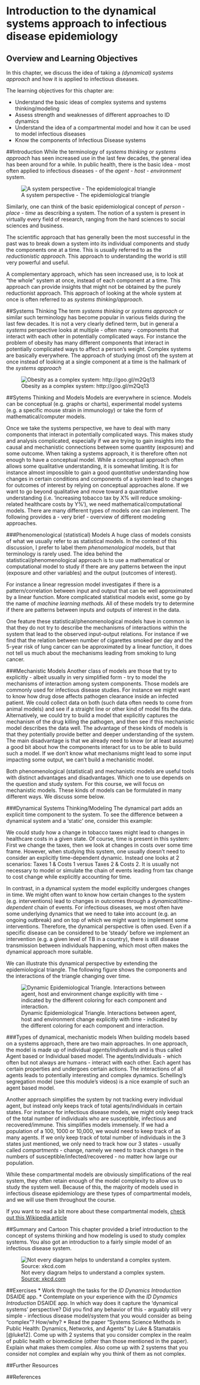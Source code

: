 # Introduction to the dynamical systems approach to infectious disease epidemiology 


## Overview and Learning Objectives
In this chapter, we discuss the idea of taking a _(dynamical) systems approach_ and how it is applied to infectious diseases.

The learning objectives for this chapter are:

* Understand the basic ideas of complex systems and systems thinking/modeling
* Assess strength and weaknesses of different approaches to ID dynamics
* Understand the idea of a compartmental model and how it can be used to model infectious diseases
* Know the components of Infectious Disease systems


##Introduction 
While the terminology of _systems thinking_ or _systems approach_ has seen increased use in the last few decades, the general idea has been around for a while. In public health, there is the basic idea - most often applied to infectious diseases - of the *agent - host - environment* system. 

![A system perspective - The epidemiological triangle](./images/epi-triangle.png)

Similarly, one can think of the basic epidemiological concept of *person - place - time* as describing a system. The notion of a system is present in virtually every field of research, ranging from the hard sciences to social sciences and business. 

The scientific approach that has generally been the most successful in the past was to break down a system into its individual components and study the components one at a time. This is usually referred to as the *reductionistic approach*. This approach to understanding the world is still very powerful and useful. 

A complementary approach, which has seen increased use, is to look at "the whole" system at once, instead of each component at a time. This approach can provide insights that might not be obtained by the purely reductionist approach. This approach of looking at the whole system at once is often referred to as _systems thinking/approach_.




##Systems Thinking
The term _systems thinking_ or _systems approach_ or similar such terminology has become popular in various fields during the last few decades. It is not a very clearly defined term, but in general a _systems_ perspective looks at multiple - often many - components that interact with each other in potentially complicated ways. For instance the problem of obesity has many different components that interact in potentially complicated ways to affect a person's weight. Complex systems are basically everywhere. The approach of studying (most of) the system at once instead of looking at a single component at a time is the hallmark of the _systems approach_

![Obesity as a complex system: http://goo.gl/m2Qq13](./images/complexsystem.png)


##Sytems Thinking and Models
Models are everywhere in science. Models can be conceptual (e.g. graphs or charts), experimental model systems (e.g. a specific mouse strain in immunology) or take the form of mathematical/computer models. 

Once we take the systems perspective, we have to deal with many components that interact in potentially complicated ways. This makes study and analysis complicated, especially if we are trying to gain insights into the causal and mechanistic connections between some quantity (exposure) and some outcome. When taking a systems approach, it is therefore often not enough to have a conceptual model. While a conceptual approach often allows some qualitative understanding, it is somewhat limiting. It is for instance almost impossible to gain a good *quantitative* understanding how changes in certain conditions and components of a system lead to changes for outcomes of interest by relying on conceptual approaches alone. If we want to go beyond qualitative and move toward a quantitative understanding (i.e. 'increasing tobacco tax by X% will reduce smoking-related healthcare costs by Y%'), we need mathematical/computational models. There are many different types of models one can implement. The following provides a - very brief - overview of different modeling approaches.



###Phenomenological (statistical) Models
A huge class of models consists of what we usually refer to as statistical models. In the context of this discussion, I prefer to label them _phenomenological_ models, but that terminology is rarely used. The idea behind the statistical/phenomenological approach is to use a mathematical or computational model to study if there are any patterns between the input (exposure and other variables) and the output (outcomes of interest). 

For instance a linear regression model investigates if there is a pattern/correlation between input and output that can be well approximated by a linear function. More complicated statistical models exist, some go by the name of _machine learning methods_. All of these models try to determine if there are patterns between inputs and outputs of interest in the data. 

One feature these statistical/phenomenological models have in common is that they do not try to describe the mechanisms of interactions within the system that lead to the observed input-output relations. For instance if we find that the relation between number of cigarettes smoked per day and the 5-year risk of lung cancer can be approximated by a linear function, it does not tell us much about the mechanisms leading from smoking to lung cancer. 


###Mechanistic Models
Another class of models are those that try to explicitly - albeit usually in very simplified form - try to model the mechanisms of interaction among system components. Those models are commonly used for infectious disease studies. For instance we might want to know how drug dose affects pathogen clearance inside an infected patient. We could collect data on both (such data often needs to come from animal models) and see if a straight line or other kind of model fits the data. Alternatively, we could try to build a model that explicitly captures the mechanism of the drug killing the pathogen, and then see if this mechanistic model describes the data well. The advantage of these kinds of models is that they potentially provide better and deeper understanding of the system. The main disadvantage is that we already need to know (or at least assume) a good bit about how the components interact for us to be able to build such a model. If we don't know what mechanisms might lead to some input impacting some output, we can't build a mechanistic model.

Both phenomenological (statistical) and mechanistic models are useful tools with distinct advantages and disadvantages. Which one to use depends on the question and study system. For this course, we will focus on mechanistic models. These kinds of models can be formulated in many different ways. We discuss some below.


###Dynamical Systems Thinking/Modeling
The dynamical part adds an explicit time component to the system. To see the difference between a dynamical system and a 'static' one, consider this example:

We could study how a change in tobacco taxes might lead to changes in healthcare costs in a given state. Of course, time is present in this system: First we change the taxes, then we look at changes in costs over some time frame. However, when studying this system, one usually doesn't need to consider an explicitly time-dependent dynamic. Instead one looks at 2 scenarios: Taxes 1 & Costs 1 versus Taxes 2 & Costs 2. It is usually not necessary to model or simulate the chain of events leading from tax change to cost change while explicitly accounting for time.

In contrast, in a dynamical system the model explicitly undergoes changes in time. We might often want to know how certain changes to the system (e.g. interventions) lead to changes in outcomes through a *dynamical/time-dependent* chain of events. For infectious diseases, we most often have some underlying dynamics that we need to take into account (e.g. an ongoing outbreak) and on top of which we might want to implement some interventions. Therefore, the dynamical perspective is often used. Even if a specific disease can be considered to be 'steady' before we implement an intervention (e.g. a given level of TB in a country), there is still disease transmission between individuals happening, which most often makes the dynamical approach more suitable.

We can illustrate this dynamical perspective by extending the epidemiological triangle. The following figure shows the components and the interactions of the triangle changing over time.

![Dynamic Epidemiological Triangle. Interactions between agent, host and environment change explicitly with time - indicated by the different coloring for each component and interaction.](./images/moving-triangle.png)



###Types of dynamical, mechanistic models
When building models based on a systems approach, there are two main approaches. In one approach, the model is made up of individual *agents/individuals* and is thus called Agent based or Individual based model. The agents/individuals - which often but not always are humans - interact with each other. Each agent has certain properties and undergoes certain actions. The interactions of all agents leads to potentially interesting and complex dynamics. Schelling's segregation model (see this module's videos) is a nice example of such an agent based model.

Another approach simplifies the system by not tracking every individual agent, but instead only keeps track of total agents/individuals in certain states. For instance for infectious disease models, we might only keep track of the total number of individuals who are susceptible, infectious and recovered/immune. This simplifies models immensely. If we had a population of a 100, 1000 or 10,000, we would need to keep track of as many agents. If we only keep track of total number of individuals in the 3 states just mentioned, we only need to track how our 3 states - usually called *compartments* - change, namely we need to track changes in the numbers of susceptible/infected/recovered - no matter how large our population.

While these compartmental models are obviously simplifications of the real system, they often retain enough of the model complexity to allow us to study the system well. Because of this, the majority of models used in infectious disease epidemiology are these types of compartmental models, and we will use them throughout the course.  

If you want to read a bit more about these compartmental models, [check out this Wikipedia article](https://en.wikipedia.org/wiki/Compartmental_models_in_epidemiology)



##Summary and Cartoon
This chapter provided a brief introduction to the concept of systems thinking and how modeling is used to study complex systems. You also got an introduction to a fairly simple model of an infectious disease system.

![Not every diagram helps to understand a complex system. [Source: xkcd.com](https://xkcd.com/1488/) ](./images/xkcd-flowcharts.png)

##Exercises
* Work through the tasks for the _ID Dynamics Introduction_ DSAIDE app.
* Contemplate on your experience with the _ID Dynamics Introduction_ DSAIDE app. In which way does it capture the 'dynamical systems' perspective? Did you find any behavior of this - arguably still very simple - infectious disease model/system that you would consider as being "complex"? How/why?
* Read the paper "Systems Science Methods in Public Health: Dynamics, Networks, and Agents" by Luke & Stamatakis [@luke12]. Come up with 2 systems that you consider complex in the realm of public health or biomedicine (other than those mentioned in the paper). Explain what makes them complex. Also come up with 2 systems that you consider not complex and explain why you think of them as not complex.


##Further Resources


##References

